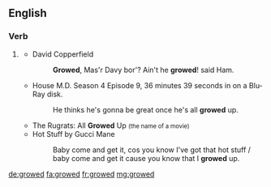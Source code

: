 ==English==

===Verb===
{{head|en|verb form}}

# {{lb|en|US|dialect}} {{en-past of|grow}}
#* David Copperfield
#*: '''Growed''', Mas'r Davy bor'? Ain't he '''growed'''ǃ said Ham.
#* House M.D. Season 4 Episode 9, 36 minutes 39 seconds in on a Blu-Ray disk. 
#*: He thinks he's gonna be great once he's all '''growed''' up.
#* The Rugrats: All '''Growed''' Up <small>(the name of a movie)</small>
#* Hot Stuff by Gucci Mane 
#*: Baby come and get it, cos you know I've got that hot stuff / baby come and get it cause you know that I '''growed''' up.

[[de:growed]]
[[fa:growed]]
[[fr:growed]]
[[mg:growed]]